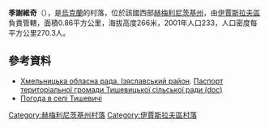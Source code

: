 {{coord|50|4|6|N|26|58|29|E|scale:100000|display=title}}

'''季謝維奇'''（{{lang-uk|Тишевичі}}），是[[烏克蘭|烏克蘭]]的村落，位於該國西部[[赫梅利尼茨基州|赫梅利尼茨基州]]，由[[伊賈斯拉夫區|伊賈斯拉夫區]]負責管轄，面積0.86平方公里，海拔高度266米，2001年人口233，人口密度每平方公里270.3人。

==參考資料==
* [https://web.archive.org/web/20160306105422/http://oblrada.km.ua/district/show/15 Хмельницька обласна рада. Ізяславський район]. [https://web.archive.org/web/20141227091816/http://oblrada.km.ua/userfiles/%D0%9F%D0%B0%D1%81%D0%BF%D0%BE%D1%80%D1%82%20%D0%A2%D0%B8%D1%88%D0%B5%D0%B2%D0%B8%D1%87%D1%96_2011.doc Паспорт територіальної громади Тишевицької сільської ради (doc)]
* [http://weather.in.ua/ua/hmel'nickaja/26173 Погода в селі Тишевичі]{{Wayback|url=http://weather.in.ua/ua/hmel%27nickaja/26173 |date=20111220160529 }}

{{DEFAULTSORT:Тишевичі}}
[[Category:赫梅利尼茨基州村落|Category:赫梅利尼茨基州村落]]
[[Category:伊賈斯拉夫區村落|Category:伊賈斯拉夫區村落]]


{{Khmelnytskyi-geo-stub}}